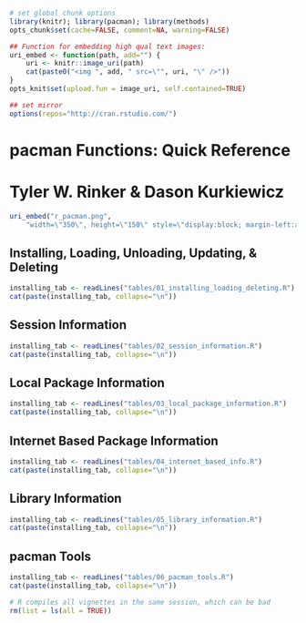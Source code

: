 <!--
%\VignetteEngine{knitr}
%\VignetteIndexEntry{pacman Functions: Quick Reference}
-->

```r
# set global chunk options
library(knitr); library(pacman); library(methods)
opts_chunk$set(cache=FALSE, comment=NA, warning=FALSE)

## Function for embedding high qual text images:
uri_embed <- function(path, add="") {
    uri <- knitr::image_uri(path)
    cat(paste0("<img ", add, " src=\"", uri, "\" />"))
}
opts_knit$set(upload.fun = image_uri, self.contained=TRUE)

## set mirror
options(repos="http://cran.rstudio.com/")
```

<h1 class="title">pacman Functions: Quick Reference</h1>
<h1 class="auth">Tyler W. Rinker & Dason Kurkiewicz</h1>

```r
uri_embed("r_pacman.png", 
    "width=\"350\", height=\"150\" style=\"display:block; margin-left:auto; margin-right:auto;\"")
```

<h2 id="loading"> Installing, Loading, Unloading, Updating, & Deleting </h2>

```r
installing_tab <- readLines("tables/01_installing_loading_deleting.R")
cat(paste(installing_tab, collapse="\n"))
```

<h2 id="session_info"> Session Information  </h2>  

```r
installing_tab <- readLines("tables/02_session_information.R")
cat(paste(installing_tab, collapse="\n"))
```

<h2 id="local_package_info"> Local Package Information </h2>   

```r
installing_tab <- readLines("tables/03_local_package_information.R")
cat(paste(installing_tab, collapse="\n"))
```

<h2 id="internet_package_info"> Internet Based Package Information  </h2> 

```r
installing_tab <- readLines("tables/04_internet_based_info.R")
cat(paste(installing_tab, collapse="\n"))
```

<h2 id="library_info"> Library Information  </h2>   

```r
installing_tab <- readLines("tables/05_library_information.R")
cat(paste(installing_tab, collapse="\n"))
```

<h2 id="pacman_tools"> pacman Tools  </h2>  

```r
installing_tab <- readLines("tables/06_pacman_tools.R")
cat(paste(installing_tab, collapse="\n"))
```

```r
# R compiles all vignettes in the same session, which can be bad
rm(list = ls(all = TRUE))
```
